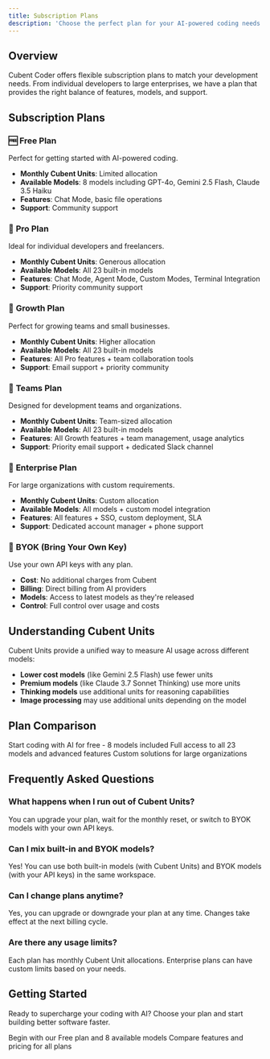 ```yaml
---
title: Subscription Plans
description: 'Choose the perfect plan for your AI-powered coding needs'
---
```


## Overview

Cubent Coder offers flexible subscription plans to match your development needs. From individual developers to large enterprises, we have a plan that provides the right balance of features, models, and support.

## Subscription Plans

### 🆓 **Free Plan**
Perfect for getting started with AI-powered coding.

- **Monthly Cubent Units**: Limited allocation
- **Available Models**: 8 models including GPT-4o, Gemini 2.5 Flash, Claude 3.5 Haiku
- **Features**: Chat Mode, basic file operations
- **Support**: Community support

### 💎 **Pro Plan**
Ideal for individual developers and freelancers.

- **Monthly Cubent Units**: Generous allocation
- **Available Models**: All 23 built-in models
- **Features**: Chat Mode, Agent Mode, Custom Modes, Terminal Integration
- **Support**: Priority community support

### 🚀 **Growth Plan**
Perfect for growing teams and small businesses.

- **Monthly Cubent Units**: Higher allocation
- **Available Models**: All 23 built-in models
- **Features**: All Pro features + team collaboration tools
- **Support**: Email support + priority community

### 👥 **Teams Plan**
Designed for development teams and organizations.

- **Monthly Cubent Units**: Team-sized allocation
- **Available Models**: All 23 built-in models
- **Features**: All Growth features + team management, usage analytics
- **Support**: Priority email support + dedicated Slack channel

### 🏢 **Enterprise Plan**
For large organizations with custom requirements.

- **Monthly Cubent Units**: Custom allocation
- **Available Models**: All models + custom model integration
- **Features**: All features + SSO, custom deployment, SLA
- **Support**: Dedicated account manager + phone support

### 🔑 **BYOK (Bring Your Own Key)**
Use your own API keys with any plan.

- **Cost**: No additional charges from Cubent
- **Billing**: Direct billing from AI providers
- **Models**: Access to latest models as they're released
- **Control**: Full control over usage and costs

## Understanding Cubent Units

Cubent Units provide a unified way to measure AI usage across different models:

- **Lower cost models** (like Gemini 2.5 Flash) use fewer units
- **Premium models** (like Claude 3.7 Sonnet Thinking) use more units
- **Thinking models** use additional units for reasoning capabilities
- **Image processing** may use additional units depending on the model

## Plan Comparison

<CardGroup cols={3}>
  <Card
    title="Free Plan"
    icon="gift"
    href="https://cubent.dev/signup"
  >
    Start coding with AI for free - 8 models included
  </Card>
  <Card
    title="Pro Plan"
    icon="star"
    href="https://cubent.dev/pricing"
  >
    Full access to all 23 models and advanced features
  </Card>
  <Card
    title="Enterprise"
    icon="building"
    href="https://cubent.dev/contact"
  >
    Custom solutions for large organizations
  </Card>
</CardGroup>

## Frequently Asked Questions

### What happens when I run out of Cubent Units?
You can upgrade your plan, wait for the monthly reset, or switch to BYOK models with your own API keys.

### Can I mix built-in and BYOK models?
Yes! You can use both built-in models (with Cubent Units) and BYOK models (with your API keys) in the same workspace.

### Can I change plans anytime?
Yes, you can upgrade or downgrade your plan at any time. Changes take effect at the next billing cycle.

### Are there any usage limits?
Each plan has monthly Cubent Unit allocations. Enterprise plans can have custom limits based on your needs.

## Getting Started

Ready to supercharge your coding with AI? Choose your plan and start building better software faster.

<CardGroup cols={2}>
  <Card
    title="Start Free"
    icon="rocket"
    href="https://cubent.dev/signup"
  >
    Begin with our Free plan and 8 available models
  </Card>
  <Card
    title="View All Plans"
    icon="chart-bar"
    href="https://cubent.dev/pricing"
  >
    Compare features and pricing for all plans
  </Card>
</CardGroup>

